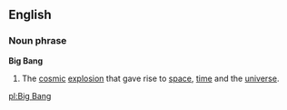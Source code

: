 ==English==
===Noun phrase===
'''Big Bang'''
{{wikipedia}}
#The [[cosmic]] [[explosion]] that gave rise to [[space]], [[time]] and the [[universe]].

[[pl:Big Bang]]